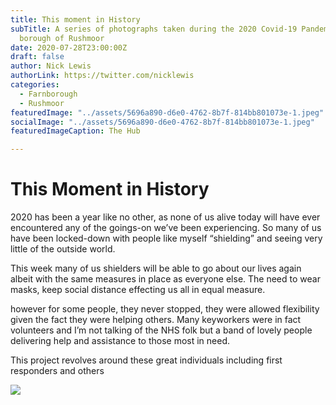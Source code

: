 ```yaml
---
title: This moment in History
subTitle: A series of photographs taken during the 2020 Covid-19 Pandemic across the
  borough of Rushmoor
date: 2020-07-28T23:00:00Z
draft: false
author: Nick Lewis
authorLink: https://twitter.com/nicklewis
categories:
  - Farnborough
  - Rushmoor
featuredImage: "../assets/5696a890-d6e0-4762-8b7f-814bb801073e-1.jpeg"
socialImage: "../assets/5696a890-d6e0-4762-8b7f-814bb801073e-1.jpeg"
featuredImageCaption: The Hub

---
```

# This Moment in History

2020 has been a year like no other, as none of us alive today will have ever encountered any of the goings-on we’ve been experiencing. So many of us have been locked-down with people like myself “shielding” and seeing very little of the outside world.   
   
This week many of us shielders will be able to go about our lives again albeit with the same measures in place as everyone else. The need to wear masks, keep social distance effecting us all in equal measure.  

however for some people, they never stopped, they were allowed flexibility given the fact they were helping others. Many keyworkers were in fact volunteers and I’m not talking of the NHS folk but a band of lovely people delivering help and assistance to those most in need. 

This project revolves around these great individuals including first responders and others 

![](../assets/5696a890-d6e0-4762-8b7f-814bb801073e-1.jpeg)